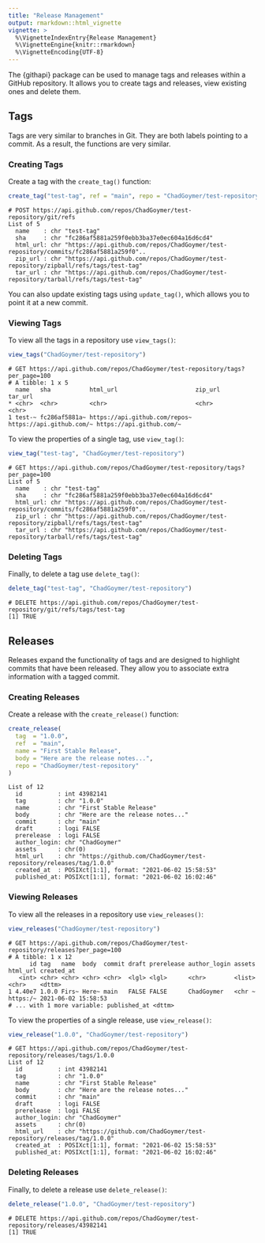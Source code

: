 ```yaml
---
title: "Release Management"
output: rmarkdown::html_vignette
vignette: >
  %\VignetteIndexEntry{Release Management}
  %\VignetteEngine{knitr::rmarkdown}
  %\VignetteEncoding{UTF-8}
---
```


The {githapi} package can be used to manage tags and releases within a GitHub 
repository. It allows you to create tags and releases, view existing ones and
delete them.


## Tags

Tags are very similar to branches in Git. They are both labels pointing to a 
commit. As a result, the functions are very similar.

### Creating Tags

Create a tag with the `create_tag()` function:

```r
create_tag("test-tag", ref = "main", repo = "ChadGoymer/test-repository")
```
```
# POST https://api.github.com/repos/ChadGoymer/test-repository/git/refs
List of 5
  name    : chr "test-tag"
  sha     : chr "fc286af5881a259f0ebb3ba37e0ec604a16d6cd4"
  html_url: chr "https://api.github.com/repos/ChadGoymer/test-repository/commits/fc286af5881a259f0"..
  zip_url : chr "https://api.github.com/repos/ChadGoymer/test-repository/zipball/refs/tags/test-tag"
  tar_url : chr "https://api.github.com/repos/ChadGoymer/test-repository/tarball/refs/tags/test-tag"
```

You can also update existing tags using `update_tag()`, which allows you
to point it at a new commit.

### Viewing Tags

To view all the tags in a repository use `view_tags()`:

```r
view_tags("ChadGoymer/test-repository")
```
```
# GET https://api.github.com/repos/ChadGoymer/test-repository/tags?per_page=100
# A tibble: 1 x 5
  name   sha           html_url                      zip_url                  tar_url                 
* <chr>  <chr>         <chr>                         <chr>                    <chr>                   
1 test-~ fc286af5881a~ https://api.github.com/repos~ https://api.github.com/~ https://api.github.com/~
```

To view the properties of a single tag, use `view_tag()`:

```r
view_tag("test-tag", "ChadGoymer/test-repository")
```
```
# GET https://api.github.com/repos/ChadGoymer/test-repository/tags?per_page=100
List of 5
  name    : chr "test-tag"
  sha     : chr "fc286af5881a259f0ebb3ba37e0ec604a16d6cd4"
  html_url: chr "https://api.github.com/repos/ChadGoymer/test-repository/commits/fc286af5881a259f0"..
  zip_url : chr "https://api.github.com/repos/ChadGoymer/test-repository/zipball/refs/tags/test-tag"
  tar_url : chr "https://api.github.com/repos/ChadGoymer/test-repository/tarball/refs/tags/test-tag"
```

### Deleting Tags

Finally, to delete a tag use `delete_tag()`:

```r
delete_tag("test-tag", "ChadGoymer/test-repository")
```
```
# DELETE https://api.github.com/repos/ChadGoymer/test-repository/git/refs/tags/test-tag
[1] TRUE
```

## Releases

Releases expand the functionality of tags and are designed to highlight commits
that have been released. They allow you to associate extra information with a 
tagged commit.

### Creating Releases

Create a release with the `create_release()` function:

```r
create_release(
  tag  = "1.0.0",
  ref  = "main",
  name = "First Stable Release",
  body = "Here are the release notes...",
  repo = "ChadGoymer/test-repository"
)
```
```
List of 12
  id          : int 43982141
  tag         : chr "1.0.0"
  name        : chr "First Stable Release"
  body        : chr "Here are the release notes..."
  commit      : chr "main"
  draft       : logi FALSE
  prerelease  : logi FALSE
  author_login: chr "ChadGoymer"
  assets      : chr(0) 
  html_url    : chr "https://github.com/ChadGoymer/test-repository/releases/tag/1.0.0"
  created_at  : POSIXct[1:1], format: "2021-06-02 15:58:53"
  published_at: POSIXct[1:1], format: "2021-06-02 16:02:46"
```

### Viewing Releases

To view all the releases in a repository use `view_releases()`:

```r
view_releases("ChadGoymer/test-repository")
```
```
# GET https://api.github.com/repos/ChadGoymer/test-repository/releases?per_page=100
# A tibble: 1 x 12
      id tag   name  body  commit draft prerelease author_login assets html_url created_at         
   <int> <chr> <chr> <chr> <chr>  <lgl> <lgl>      <chr>        <list> <chr>    <dttm>             
1 4.40e7 1.0.0 Firs~ Here~ main   FALSE FALSE      ChadGoymer   <chr ~ https:/~ 2021-06-02 15:58:53
# ... with 1 more variable: published_at <dttm>
```

To view the properties of a single release, use `view_release()`:

```r
view_release("1.0.0", "ChadGoymer/test-repository")
```
```
# GET https://api.github.com/repos/ChadGoymer/test-repository/releases/tags/1.0.0
List of 12
  id          : int 43982141
  tag         : chr "1.0.0"
  name        : chr "First Stable Release"
  body        : chr "Here are the release notes..."
  commit      : chr "main"
  draft       : logi FALSE
  prerelease  : logi FALSE
  author_login: chr "ChadGoymer"
  assets      : chr(0) 
  html_url    : chr "https://github.com/ChadGoymer/test-repository/releases/tag/1.0.0"
  created_at  : POSIXct[1:1], format: "2021-06-02 15:58:53"
  published_at: POSIXct[1:1], format: "2021-06-02 16:02:46"
```

### Deleting Releases

Finally, to delete a release use `delete_release()`:

```r
delete_release("1.0.0", "ChadGoymer/test-repository")
```
```
# DELETE https://api.github.com/repos/ChadGoymer/test-repository/releases/43982141
[1] TRUE
```
